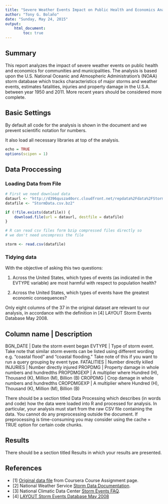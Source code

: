 ```yaml
---
title: "Severe Weather Events Impact on Public Health and Economics Analysis Report"
author: "Tony G. Bolaño"
date: "Sunday, May 24, 2015"
output:
    html_document:
        toc: true
---
```





## Summary ##

This report analyzes the impact of severe weather events on public health and economics for communities and municipalities. The analysis is based upon the U.S. National Oceanic and Atmospheric Administration's (NOAA) storm database which tracks characteristics of major storms and weather events, estimates fatalities, injuries and property damage in the U.S.A. between year 1950 and 2011. More recent years should be considered more complete.




## Basic Settings

By default all code for the analysis is shown in the document and we prevent scientific notation for numbers.

It also load all necessary libraries at top of the analysis.

```r
echo = TRUE
options(scipen = 1)
```




## Data Proccessing ##

### Loading Data from File ###

```r
# First we need download data
dataurl <- "http://d396qusza40orc.cloudfront.net/repdata%2Fdata%2FStormData.csv.bz2"
datafile <- "StormData.csv.bz2"

if (!file.exists(datafile)) {
    download.file(url = dataurl, destfile = datafile)
}

# R can read csv files form bzip compressed files directly so
# we don't need uncompress the file

storm <- read.csv(datafile)
```

### Tidying data ###

With the objective of asking this two questions:

1. Across the United States, which types of events (as indicated in the EVTYPE variable) are most harmful with respect to population health?

2. Across the United States, which types of events have the greatest economic consequences?

Only eight columns of the 37 in the original dataset are relevant to our analysis, in accordance with the definition in [4] LAYOUT Storm Events Database May 2008. 

Column name | Description
---------------------------------------------------------------
 BGN_DATE   | Date the storm event began
 EVTYPE     | Type of storm event. Take note that similar storm events can be listed using different wording e.g. “coastal flood” and “coastal flooding.” Take note of this if you want to run a query grouping by event type.
 FATALITIES | Number directly killed
 INJURIES   | Number directly injured
 PROPDMG    | Property damage in whole numbers and hundredths
 PROPDMGEXP | A multiplier where Hundred (H), Thousand (K), Million (M), Billion (B)
 CROPDMG    | Crop damage in whole numbers and hundredths
 CROPDMGEXP | A multiplier where Hundred (H), Thousand (K), Million (M), Billion (B)


There should be a section titled Data Processing which describes (in words and code) how the data were loaded into R and processed for analysis. In particular, your analysis must start from the raw CSV file containing the data. You cannot do any preprocessing outside the document. If preprocessing is time-consuming you may consider using the cache = TRUE option for certain code chunks.




## Results ##

There should be a section titled Results in which your results are presented.




## References ##


- [1] [Original data file](http://d396qusza40orc.cloudfront.net/repdata%2Fdata%2FStormData.csv.bz2) from Coursera Course Assignment page.
- [2] National Weather Service [Storm Data Documentation](http://d396qusza40orc.cloudfront.net/repdata%2Fpeer2_doc%2Fpd01016005curr.pdf).
- [3] National Climatic Data Center [Storm Events FAQ](http://d396qusza40orc.cloudfront.net/repdata%2Fpeer2_doc%2FNCDC%20Storm%20Events-FAQ%20Page.pdf).
- [4] [LAYOUT Storm Events Database May 2008](http://ire.org/media/uploads/files/datalibrary/samplefiles/Storm%20Events/layout08.doc)


